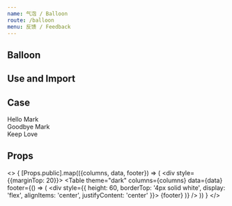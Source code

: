 ```yaml
---
name: 气泡 / Balloon
route: /balloon
menu: 反馈 / Feedback
---
```




## Balloon

<TagVersion component="Balloon" />

## Use and Import

<Explain component="Balloon" isCopyable/>

## Case

<Playground wrapper="Balloon">
  <div style={{
    display: 'flex',
    justifyContent: 'space-between',
    alignItems: 'center',
    width: 250
  }}>
    <Avatar size="large"/>
    <Balloon place="left">Hello Mark</Balloon>
  </div>
  <div style={{
    display: 'flex',
    justifyContent: 'space-between',
    alignItems: 'center',
    width: 250,
    marginLeft: 300
  }}>
    <Balloon place="right">Goodbye Mark</Balloon>
    <Avatar size="large" round/>
  </div>
</Playground>

<Playground wrapper="Theme">
  <div style={{ background: '#1a1a1a', padding: 10 }}>
    <Balloon place="left" theme="dark">Keep Love</Balloon>
  </div>
</Playground>

## Props

<>
  {
    [Props.public].map(({columns, data, footer}) => (
      <div style={{marginTop: 20}}>
        <Table
          theme="dark"
          columns={columns} 
          data={data}
          footer={() => (
            <div style={{
              height: 60,
              borderTop: '4px solid white', 
              display: 'flex',
              alignItems: 'center',
              justifyContent: 'center'
            }}>
              {footer}
            </div>
          )}
        />
      </div>
    ))
  }
</>